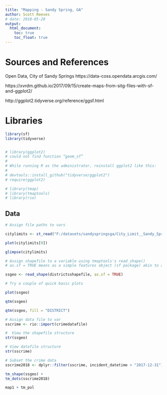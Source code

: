 ```yaml
---
title: "Mapping - Sandy Spring, GA"
author: Scott Reeves
# date: 2018-05-20
output: 
  html_document: 
    toc: true
    toc_float: true
---
```


# Sources and References

Open Data, City of Sandy Springs
https://data-coss.opendata.arcgis.com/ 

https://xvrdm.github.io/2017/09/15/create-maps-from-sitg-files-with-sf-and-ggplot2/ 

http://ggplot2.tidyverse.org/reference/ggsf.html 

# Libraries

```r

library(sf)
library(tidyverse)


# library(ggplot2)
# could not find function “geom_sf”
# 
# While running R as the administrator, reinstall ggplot2 like this:
# 
# devtools::install_github("tidyverse/ggplot2")
# require(ggplot2)

# library(tmap)
# library(tmaptools)
# library(rio)
```

## Data

```r
# Assign file paths to vars

citylimits <- st_read("F:/datasets/sandyspringsga/City_Limit__Sandy_Springs_Georgia/City_Limit__Sandy_Springs_Georgia.shp")

```

```r
plot(citylimits[9])
```

```r
glimpse(citylimits)
```


```r
# Assign shapefile to a variable using tmaptools's read_shape()
# as.sf = TRUE means as a simple features object (sf package) akin to a regualr dataframe.

ssgeo <- read_shape(districtsshapefile, as.sf = TRUE)

```

```r
# Try a couple of quick basic plots

plot(ssgeo)
```

```r
qtm(ssgeo)
```

```r
qtm(ssgeo, fill = "DISTRICT")
```


```r
# Assign data file to var
sscrime <- rio::import(crimedatafile)
```

```r
#  View the shapefile structure
str(ssgeo)
```

```r
# View datafile structure
str(sscrime)
```
```r
# Subset the crime data
sscrime2018 <- dplyr::filter(sscrime, incident_datetime > "2017-12-31")
```

```r
tm_shape(ssgeo) +
tm_dots(sscrime2018)

```

```r
map1 + tm_pol
```

